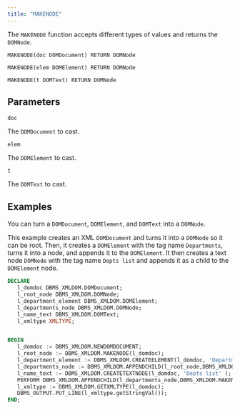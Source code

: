 ```yaml
---
title: "MAKENODE"
---
```


The `MAKENODE` function accepts different types of values and returns the `DOMNode`.

```
MAKENODE(doc DOMDocument) RETURN DOMNode

MAKENODE(elem DOMElement) RETURN DOMNode

MAKENODE(t DOMText) RETURN DOMNode
```

## Parameters

`doc` 

The `DOMDocument` to cast.

`elem`

The `DOMElement` to cast.

`t`

The `DOMText` to cast.

## Examples

You can turn a `DOMDocument`, `DOMElement`, and `DOMText` into a `DOMNode`.

This example creates an XML `DOMDocument` and turns it into a `DOMNode` so it can be root. Then, it creates a `DOMElement` with the tag name `Departments`, turns it into a node, and appends it to the `DOMElement`. It then creates a text node `DOMNode` with the tag name `Depts list` and appends it as a child to the `DOMElement` node.

```sql
DECLARE
   l_domdoc DBMS_XMLDOM.DOMDocument;
   l_root_node DBMS_XMLDOM.DOMNode;
   l_department_element DBMS_XMLDOM.DOMElement;
   l_departments_node DBMS_XMLDOM.DOMNode;
   l_name_text DBMS_XMLDOM.DOMText;
   l_xmltype XMLTYPE;


BEGIN
   l_domdoc := DBMS_XMLDOM.NEWDOMDOCUMENT;
   l_root_node := DBMS_XMLDOM.MAKENODE(l_domdoc);
   l_department_element := DBMS_XMLDOM.CREATEELEMENT(l_domdoc, 'Departments' );
   l_departments_node := DBMS_XMLDOM.APPENDCHILD(l_root_node,DBMS_XMLDOM.makeNode(l_department_element));
   l_name_text := DBMS_XMLDOM.CREATETEXTNODE(l_domdoc, 'Depts list' );
   PERFORM DBMS_XMLDOM.APPENDCHILD(l_departments_node,DBMS_XMLDOM.MAKENODE(l_name_text));
   l_xmltype := DBMS_XMLDOM.GETXMLTYPE(l_domdoc);
   DBMS_OUTPUT.PUT_LINE(l_xmltype.getStringVal());
END;
```